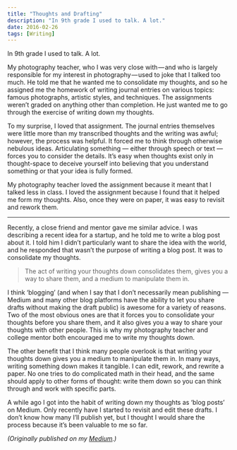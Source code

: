 ```yaml
---
title: "Thoughts and Drafting"
description: "In 9th grade I used to talk. A lot."
date: 2016-02-26
tags: [Writing]
---
```


In 9th grade I used to talk. A lot.

My photography teacher, who I was very close with — and who is largely responsible for my interest in photography — used to joke that I talked too much. He told me that he wanted me to consolidate my thoughts, and so he assigned me the homework of writing journal entries on various topics: famous photographs, artistic styles, and techniques. The assignments weren’t graded on anything other than completion. He just wanted me to go through the exercise of writing down my thoughts.

To my surprise, I loved that assignment. The journal entries themselves were little more than my transcribed thoughts and the writing was awful; however, the process was helpful. It forced me to think through otherwise nebulous ideas. Articulating something — either through speech or text — forces you to consider the details. It’s easy when thoughts exist only in thought-space to deceive yourself into believing that you understand something or that your idea is fully formed.

My photography teacher loved the assignment because it meant that I talked less in class. I loved the assignment because I found that it helped me form my thoughts. Also, once they were on paper, it was easy to revisit and rework them.

---

Recently, a close friend and mentor gave me similar advice. I was describing a recent idea for a startup, and he told me to write a blog post about it. I told him I didn’t particularly want to share the idea with the world, and he responded that wasn’t the purpose of writing a blog post. It was to consolidate my thoughts.

> The act of writing your thoughts down consolidates them, gives you a way to share them, and a medium to manipulate them in.

I think ‘blogging’ (and when I say that I don’t necessarily mean publishing — Medium and many other blog platforms have the ability to let you share drafts without making the draft public) is awesome for a variety of reasons. Two of the most obvious ones are that it forces you to consolidate your thoughts before you share them, and it also gives you a way to share your thoughts with other people. This is why my photography teacher and college mentor both encouraged me to write my thoughts down.

The other benefit that I think many people overlook is that writing your thoughts down gives you a medium to manipulate them in. In many ways, writing something down makes it tangible. I can edit, rework, and rewrite a paper. No one tries to do complicated math in their head, and the same should apply to other forms of thought: write them down so you can think through and work with specific parts.

A while ago I got into the habit of writing down my thoughts as ‘blog posts’ on Medium. Only recently have I started to revisit and edit these drafts. I don’t know how many I’ll publish yet, but I thought I would share the process because it’s been valuable to me so far.

_(Originally published on my [Medium](https://medium.com/@tomasreimers/thoughts-and-drafting-4983ff7572fb).)_

